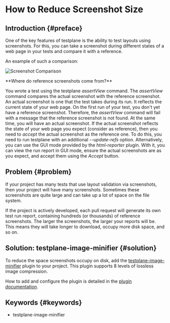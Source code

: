
# How to Reduce Screenshot Size

## Introduction {#preface}

One of the key features of testplane is the ability to test layouts using screenshots. For this, you can take a screenshot during different states of a web page in your tests and compare it with a reference.

An example of such a comparison:

![Screenshot Comparison](/img/docs/guides/how-to-minify-screenshots.diff-in-screenshot.png)

<Admonition type="info" title="For Beginners">
**Where do reference screenshots come from?**

You wrote a test using the testplane _assertView_ command. The _assertView_ command compares the actual screenshot with the reference screenshot. An actual screenshot is one that the test takes during its run. It reflects the current state of your web page. On the first run of your test, you don't yet have a reference screenshot. Therefore, the _assertView_ command will fail with a message that the reference screenshot is not found. At the same time, you will have an actual screenshot. If the actual screenshot reflects the state of your web page you expect (consider as reference), then you need to _accept_ the actual screenshot as the reference one. To do this, you need to run testplane with an additional _--update-refs_ option. Alternatively, you can use the GUI mode provided by the _html-reporter_ plugin. With it, you can view the run report in GUI mode, ensure the actual screenshots are as you expect, and accept them using the _Accept_ button.

</Admonition>

## Problem {#problem}

If your project has many tests that use layout validation via screenshots, then your project will have many screenshots. Sometimes these screenshots are quite large and can take up a lot of space on the file system.

If the project is actively developed, each pull request will generate its own test run report, containing hundreds (or thousands) of reference screenshots. The larger the screenshots, the larger your reports will be. This means they will take longer to download, occupy more disk space, and so on.

## Solution: testplane-image-minifier {#solution}

To reduce the space screenshots occupy on disk, add the [testplane-image-minifier][testplane-image-minifier] plugin to your project. This plugin supports 8 levels of lossless image compression.

How to add and configure the plugin is detailed in the [plugin documentation][testplane-image-minifier].

## Keywords {#keywords}

-   testplane-image-minifier

[testplane-image-minifier]: ../../plugins/testplane-image-minifier
